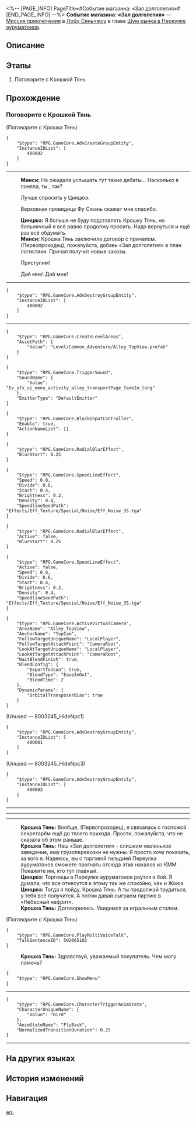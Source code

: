 <%-- [PAGE_INFO]
PageTitle=#Событие магазина: «Зал долголетия»#
[END_PAGE_INFO] --%>
{{Дополнить|Диалоги.}}
{{Миссия Инфобокс
|id              = 8003245
|Название        = 
|Изображение     = Миссия Событие магазина «Зал долголетия».png
|Тип             = Миссия приключения
|Событие         = 
|Глава           = Шум рынка в Переулке ауруматонов
|Условия         = Завершена [[Миссия приключения]] «[[Событие магазина: «Зал долголетия»]]»
|Персонажи       = Крошка Тянь; Минси; Первопроходец; Цинцюэ
|СтартЛокация    = [[Лофу Сяньчжоу]] — [[Переулок ауруматонов]]
|Мир             = Лофу Сяньчжоу
|Предыдущая      = 
|Следующая       = 
|Награды         = Путеводитель путешественника*2; Кредиты*20 000
}}
'''Событие магазина: «Зал долголетия»''' — [[Миссия приключения]] в [[Лофу Сяньчжоу]] в главе [[Шум рынка в Переулке ауруматонов]].

==Описание==
{{Описание|<!--официальное описание из Перекрёстка судеб-->}}

==Этапы==
# Поговорите с Крошкой Тянь

==Прохождение==
{{Дополнить}}

===Поговорите с Крошкой Тянь===
{{Описание миссии|тип=Миссия приключения|локация=Переулок ауруматонов|Чтобы оживить Переулок ауруматонов, торговая гильдия стремится в полной мере использовать логистику причала и наладить тесное сотрудничество с торговцами в Переулке.<br />Торговая гильдия послала вас убедить хозяйку «Зала долголетия» установить сотрудничество с гильдией. Однако сейчас у Крошки Тянь хлопот полон рот...}}
{{Диалог Начало}}

;(Поговорите с Крошка Тянь)
:{{Чёрный экран|Минси пришла по приглашению Крошки Тянь и услышала ваши дебаты.}}
<pre>{
	"$type": "RPG.GameCore.AdvCreateGroupEntity",
	"InstanceIDList": [
		400002
	]
}</pre>
:{{Чёрный экран|Минси пришла по приглашению Крошки Тянь и услышала ваши дебаты.}}
----
:'''Минси:''' Не ожидала услышать тут такие дебаты... Насколько я поняла, ты {{MC|ж=победила|м=победил}}, так?
:{{Диалог|Стрелка}} Лучше спросить у Цинцюэ.
:{{Диалог|Стрелка}} Верховная провидица Фу Сюань скажет мне спасибо.
:'''Цинцюэ:''' Я больше не буду подставлять Крошку Тянь, но больничный я всё равно продолжу просить. Надо вернуться и ещё раз всё обдумать.
:'''Минси:''' Крошка Тянь заключила договор с причалом. (Первопроходец), пожалуйста, добавь «Зал долголетия» в план логистики. Причал получит новые заказы.
:{{Диалог|Стрелка}} Приступим!
:{{Диалог|Стрелка}} Дай мне! Дай мне!
----
<pre>{
	"$type": "RPG.GameCore.AdvDestroyGroupEntity",
	"InstanceIDList": [
		400002
	]
}</pre>
----
<pre>{
	"$type": "RPG.GameCore.CreateLevelAreas",
	"AssetPath": {
		"Value": "Level/Common_Adventure/Alley_TopView.prefab"
	}
}</pre>
<pre>{
	"$type": "RPG.GameCore.TriggerSound",
	"SoundName": {
		"Value": "Ev_sfx_ui_menu_activity_alley_transportPage_fadeIn_long"
	},
	"EmitterType": "DefaultEmitter"
}</pre>
<pre>{
	"$type": "RPG.GameCore.BlockInputController",
	"Enable": true,
	"ActionNameList": []
}</pre>
<pre>{
	"$type": "RPG.GameCore.RadialBlurEffect",
	"BlurStart": 0.25
}</pre>
<pre>{
	"$type": "RPG.GameCore.SpeedLineEffect",
	"Speed": 0.8,
	"Divide": 0.6,
	"Start": 0.4,
	"Brightness": 0.2,
	"Density": 0.4,
	"SpeedlineSeedPath": "Effects/Eff_Texture/Special/Noise/Eff_Noise_35.tga"
}</pre>
<pre>{
	"$type": "RPG.GameCore.RadialBlurEffect",
	"Active": false,
	"BlurStart": 0.25
}</pre>
<pre>{
	"$type": "RPG.GameCore.SpeedLineEffect",
	"Active": false,
	"Speed": 0.8,
	"Divide": 0.6,
	"Start": 0.4,
	"Brightness": 0.2,
	"Density": 0.4,
	"SpeedlineSeedPath": "Effects/Eff_Texture/Special/Noise/Eff_Noise_35.tga"
}</pre>
<pre>{
	"$type": "RPG.GameCore.ActiveVirtualCamera",
	"AreaName": "Alley_TopView",
	"AnchorName": "TopCam",
	"FollowTargetUniqueName": "LocalPlayer",
	"FollowTargetAttachPoint": "CameraRoot",
	"LookAtTargetUniqueName": "LocalPlayer",
	"LookAtTargetAttachPoint": "CameraRoot",
	"WaitBlendFinish": true,
	"BlendConfig": {
		"ExportToJson": true,
		"BlendType": "EaseInOut",
		"BlendTime": 2
	},
	"DynamicParams": {
		"OrbitalTransposerBias": true
	}
}</pre>
;(Unused &mdash; 8003245_HideNpc1)
<pre>{
	"$type": "RPG.GameCore.AdvDestroyGroupEntity",
	"InstanceIDList": [
		400001
	]
}</pre>

;(Unused &mdash; 8003245_HideNpc3)
<pre>{
	"$type": "RPG.GameCore.AdvDestroyGroupEntity",
	"InstanceIDList": [
		400003
	]
}</pre>
----
----
----
:'''Крошка Тянь:''' Вообще, (Первопроходец), я связалась с госпожой секретарём ещё до твоего прихода. Прости, пожалуйста, что не сказала об этом раньше.
:'''Крошка Тянь:''' Наш «Зал долголетия» - слишком маленькое заведение, ему грузоперевозки не нужны. Я просто хочу показать, за кого я. Надеюсь, вы с торговой гильдией Переулка ауруматонов сможете прогнать отсюда этих нахалов из КММ. Покажите им, кто тут главный.
:'''Цинцюэ:''' Торговцы в Переулке ауруматонов рвутся в бой. Я думала, что все отнесутся к этому так же спокойно, как и Жоюэ.
:'''Цинцюэ:''' Тогда я пойду, Крошка Тянь. А ты продолжай трудиться, у тебя всё получится. А потом давай сыграем партию в «Небесный нефрит».
:'''Крошка Тянь:''' Договорились. Увидимся за игральным столом.

;(Поговорите с Крошка Тянь)
<pre>{
	"$type": "RPG.GameCore.PlayMultiVoiceTalk",
	"TalkSentenceID": 502065102
}</pre>
:'''Крошка Тянь:''' Здравствуй, уважаемый покупатель. Чем могу помочь?
<pre>{
	"$type": "RPG.GameCore.ShowMenu"
}</pre>
----
<pre>{
	"$type": "RPG.GameCore.CharacterTriggerAnimState",
	"CharacterUniqueName": {
		"Value": "Bird"
	},
	"AnimStateName": "FlyBack",
	"NormalizedTransitionDuration": 0.25
}</pre>
:<!--6-second delay-->
----
{{Диалог Конец}}

==На других языках==
{{На других языках
|en   = Merchant Event: Longevity Hall
|zhs  = 商铺事件•寿考堂
|zht  = 商鋪事件•壽考堂
|ja   = 店舗イベント・寿考堂
|ko   = 상점 사건•장수당
|es   = Evento de tienda: Salón de la Longevidad
|fr   = Événement de magasin&nbsp;: Hall de la longévité
|ru   = Событие магазина: «Зал долголетия»
|th   = อิเวนต์ร้านค้า: Longevity Hall
|vi   = Sự Kiện Cửa Tiệm - Trường Sinh Đường
|de   = Händlerereignis: Halle der Langlebigkeit
|id   = Event Toko: Longevity Hall
|pt   = Evento de Comerciante: Salão da Longevidade
}}

==История изменений==
{{История изменений|3.5}}

==Навигация==
{{Миссия приключения Навбокс|Глава }}

[[en:]]
